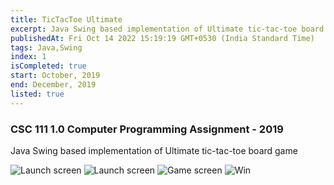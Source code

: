 ```yaml
---
title: TicTacToe Ultimate
excerpt: Java Swing based implementation of Ultimate tic-tac-toe board game
publishedAt: Fri Oct 14 2022 15:19:19 GMT+0530 (India Standard Time)
tags: Java,Swing
index: 1
isCompleted: true
start: October, 2019
end: December, 2019
listed: true
---
```



### CSC 111 1.0 Computer Programming Assignment - 2019

Java Swing based implementation of Ultimate tic-tac-toe board game

![Launch screen](https://i.imgur.com/aKZRon9.png)
![Launch screen](https://i.imgur.com/QAE4VBg.png)
![Game screen](https://i.imgur.com/OzJl2ME.png)
![Win](https://i.imgur.com/rJJj9I5.png)